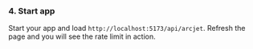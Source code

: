 ### 4. Start app

Start your app and load `http://localhost:5173/api/arcjet`. Refresh the page and
you will see the rate limit in action.
